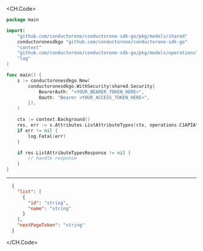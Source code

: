 
<CH.Code>
```go ListAttributeTypes.go
package main

import(
	"github.com/conductorone/conductorone-sdk-go/pkg/models/shared"
	conductoronesdkgo "github.com/conductorone/conductorone-sdk-go"
	"context"
	"github.com/conductorone/conductorone-sdk-go/pkg/models/operations"
	"log"
)

func main() {
    s := conductoronesdkgo.New(
        conductoronesdkgo.WithSecurity(shared.Security{
            BearerAuth: "<YOUR_BEARER_TOKEN_HERE>",
            Oauth: "Bearer <YOUR_ACCESS_TOKEN_HERE>",
        }),
    )

    ctx := context.Background()
    res, err := s.Attributes.ListAttributeTypes(ctx, operations.C1APIAttributeV1AttributesListAttributeTypesRequest{})
    if err != nil {
        log.Fatal(err)
    }

    if res.ListAttributeTypesResponse != nil {
        // handle response
    }
}
```
---

```json Example Response
  {
    "list": [
      {
        "id": "string",
        "name": "string"
      }
    ],
    "nextPageToken": "string"
  }
```
</CH.Code>
